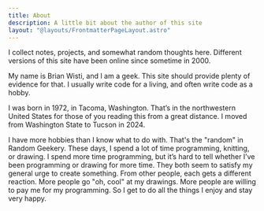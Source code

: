 ```yaml
---
title: About
description: A little bit about the author of this site
layout: "@layouts/FrontmatterPageLayout.astro"
---
```

I collect notes, projects, and somewhat random thoughts here.
Different versions of this site have been online since sometime in 2000.

My name is Brian Wisti, and I am a geek.
This site should provide plenty of evidence for that.
I usually write code for a living, and often write code as a hobby.

I was born in 1972, in Tacoma, Washington.
That’s in the northwestern United States for those of you reading this from a great distance.
I moved from Washington State to Tucson in 2024.

I have more hobbies than I know what to do with.
That's the "random" in Random Geekery.
These days, I spend a lot of time programming, knitting, or drawing.
I spend more time programming, but it’s hard to tell whether I’ve been programming or
drawing for more time.
They both seem to satisfy my general urge to create something.
From other people, each gets a different reaction.
More people go "oh, cool" at my drawings.
More people are willing to pay me for my programming.
So I get to do all the things I enjoy and stay very happy.

